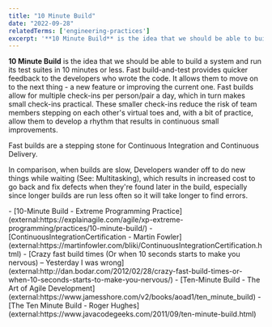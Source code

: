 ```yaml
---
title: "10 Minute Build"
date: "2022-09-28"
relatedTerms: ['engineering-practices']
excerpt: '**10 Minute Build** is the idea that we should be able to build a system and run its test'
---
```


**10 Minute Build** is the idea that we should be able to build a system and run its test suites in 10 minutes or less. Fast build-and-test provides quicker feedback to the developers who wrote the code. It allows them to move on to the next thing - a new feature or improving the current one. Fast builds allow for multiple check-ins per person/pair a day, which in turn makes small check-ins practical. These smaller check-ins reduce the risk of team members stepping on each other's virtual toes and, with a bit of practice, allow them to develop a rhythm that results in continuous small improvements.

Fast builds are a stepping stone for Continuous Integration and Continuous Delivery.

In comparison, when builds are slow, Developers wander off to do new things while waiting (See: Multitasking), which results in increased cost to go back and fix defects when they're found later in the build, especially since longer builds are run less often so it will take longer to find errors.

<HighlightBox heading="Resource Links" variant="resourceLinks">
- [10-Minute Build - Extreme Programming Practice](external:https://explainagile.com/agile/xp-extreme-programming/practices/10-minute-build/)
- [ContinuousIntegrationCertification - Martin Fowler](external:https://martinfowler.com/bliki/ContinuousIntegrationCertification.html)
- [Crazy fast build times (Or when 10 seconds starts to make you nervous) – Yesterday I was wrong](external:http://dan.bodar.com/2012/02/28/crazy-fast-build-times-or-when-10-seconds-starts-to-make-you-nervous/)
- [Ten-Minute Build - The Art of Agile Development](external:https://www.jamesshore.com/v2/books/aoad1/ten_minute_build)
- [The Ten Minute Build - Roger Hughes](external:https://www.javacodegeeks.com/2011/09/ten-minute-build.html)
</HighlightBox>
